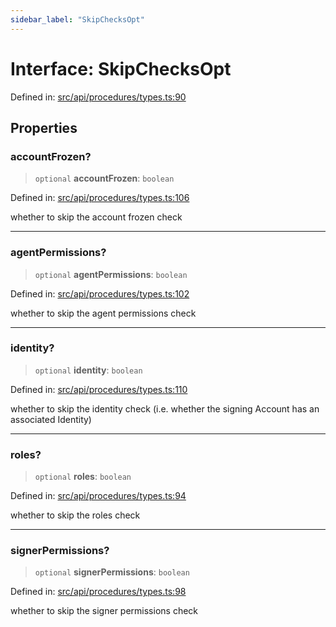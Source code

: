 ```yaml
---
sidebar_label: "SkipChecksOpt"
---
```


# Interface: SkipChecksOpt

Defined in: [src/api/procedures/types.ts:90](https://github.com/PolymeshAssociation/polymesh-sdk/blob/bee6a2fe7a8ce5db42a6982e793782182cde2153/src/api/procedures/types.ts#L90)

## Properties

### accountFrozen?

> `optional` **accountFrozen**: `boolean`

Defined in: [src/api/procedures/types.ts:106](https://github.com/PolymeshAssociation/polymesh-sdk/blob/bee6a2fe7a8ce5db42a6982e793782182cde2153/src/api/procedures/types.ts#L106)

whether to skip the account frozen check

***

### agentPermissions?

> `optional` **agentPermissions**: `boolean`

Defined in: [src/api/procedures/types.ts:102](https://github.com/PolymeshAssociation/polymesh-sdk/blob/bee6a2fe7a8ce5db42a6982e793782182cde2153/src/api/procedures/types.ts#L102)

whether to skip the agent permissions check

***

### identity?

> `optional` **identity**: `boolean`

Defined in: [src/api/procedures/types.ts:110](https://github.com/PolymeshAssociation/polymesh-sdk/blob/bee6a2fe7a8ce5db42a6982e793782182cde2153/src/api/procedures/types.ts#L110)

whether to skip the identity check (i.e. whether the signing Account has an associated Identity)

***

### roles?

> `optional` **roles**: `boolean`

Defined in: [src/api/procedures/types.ts:94](https://github.com/PolymeshAssociation/polymesh-sdk/blob/bee6a2fe7a8ce5db42a6982e793782182cde2153/src/api/procedures/types.ts#L94)

whether to skip the roles check

***

### signerPermissions?

> `optional` **signerPermissions**: `boolean`

Defined in: [src/api/procedures/types.ts:98](https://github.com/PolymeshAssociation/polymesh-sdk/blob/bee6a2fe7a8ce5db42a6982e793782182cde2153/src/api/procedures/types.ts#L98)

whether to skip the signer permissions check
